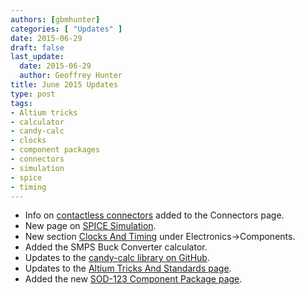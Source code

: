 ```yaml
---
authors: [gbmhunter]
categories: [ "Updates" ]
date: 2015-06-29 
draft: false
last_update:
  date: 2015-06-29
  author: Geoffrey Hunter
title: June 2015 Updates
type: post
tags:
- Altium tricks
- calculator
- candy-calc
- clocks
- component packages
- connectors
- simulation
- spice
- timing
---
```



* Info on [contactless connectors](/electronics/components/connectors#contactless-connectors) added to the Connectors page.
* New page on [SPICE Simulation](/electronics/general/circuit-simulation/spice-simulation).
* New section [Clocks And Timing](/electronics/components/clocks-and-timing) under Electronics->Components.
* Added the SMPS Buck Converter calculator.
* Updates to the [candy-calc library on GitHub](https://github.com/gbmhunter/candy-calc).
* Updates to the [Altium Tricks And Standards page](/electronics/general/altium/altium-tricks-and-standards).
* Added the new [SOD-123 Component Package page](/pcb-design/component-packages/sod-123-component-package).

